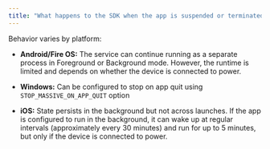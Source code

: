 ```yaml
---
title: "What happens to the SDK when the app is suspended or terminated?"
---
```


Behavior varies by platform:

- **Android/Fire OS:** The service can continue running as a separate process in Foreground or Background mode. However, the runtime is limited and depends on whether the device is connected to power.

- **Windows:** Can be configured to stop on app quit using `STOP_MASSIVE_ON_APP_QUIT` option

- **iOS:** State persists in the background but not across launches. If the app is configured to run in the background, it can wake up at regular intervals (approximately every 30 minutes) and run for up to 5 minutes, but only if the device is connected to power.
